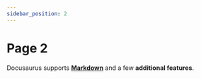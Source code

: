 ```yaml
---
sidebar_position: 2
---
```


# Page 2

Docusaurus supports **[Markdown](https://daringfireball.net/projects/markdown/syntax)** and a few **additional features**.
